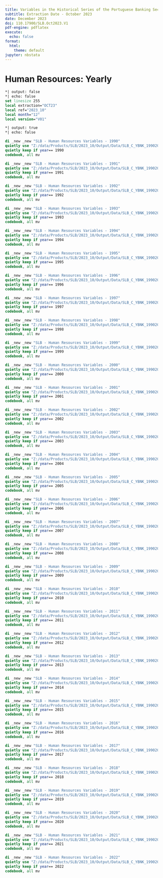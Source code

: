 ```yaml
---
title: Variables in the Historical Series of the Portuguese Banking Sector Database -- Codebook
subtitle: Extraction Date - October 2023
date: December 2023
doi: 110.17900/SLB.Oct2023.V1
pdf-engine: pdflatex
execute:
  echo: false
format:
  html:
    theme: default
jupyter: nbstata
---
```


# Human Resources: Yearly

```stata
*| output: false
*| echo: false
set linesize 255
local extraction="OCT23"
local ref="2023_10"
local month="12"
local version="V01"
```

```stata
*| output: true
*| echo: false

di _new _new "SLB - Human Resources Variables - 1990"
quietly use "Z:/data/Products/SLB/2023_10/Output/Data/SLB_C_YBNK_19902022_OCT23_QC_V01.dta", clear
quietly keep if year== 1990
codebook, all mv

di _new _new "SLB - Human Resources Variables - 1991"
quietly use "Z:/data/Products/SLB/2023_10/Output/Data/SLB_C_YBNK_19902022_OCT23_QC_V01.dta", clear
quietly keep if year== 1991
codebook, all mv

di _new _new "SLB - Human Resources Variables - 1992"
quietly use "Z:/data/Products/SLB/2023_10/Output/Data/SLB_C_YBNK_19902022_OCT23_QC_V01.dta", clear
quietly keep if year== 1992
codebook, all mv

di _new _new "SLB - Human Resources Variables - 1993"
quietly use "Z:/data/Products/SLB/2023_10/Output/Data/SLB_C_YBNK_19902022_OCT23_QC_V01.dta", clear
quietly keep if year== 1993
codebook, all mv

di _new _new "SLB - Human Resources Variables - 1994"
quietly use "Z:/data/Products/SLB/2023_10/Output/Data/SLB_C_YBNK_19902022_OCT23_QC_V01.dta", clear
quietly keep if year== 1994
codebook, all mv

di _new _new "SLB - Human Resources Variables - 1995"
quietly use "Z:/data/Products/SLB/2023_10/Output/Data/SLB_C_YBNK_19902022_OCT23_QC_V01.dta", clear
quietly keep if year== 1995
codebook, all mv

di _new _new "SLB - Human Resources Variables - 1996"
quietly use "Z:/data/Products/SLB/2023_10/Output/Data/SLB_C_YBNK_19902022_OCT23_QC_V01.dta", clear
quietly keep if year== 1996
codebook, all mv

di _new _new "SLB - Human Resources Variables - 1997"
quietly use "Z:/data/Products/SLB/2023_10/Output/Data/SLB_C_YBNK_19902022_OCT23_QC_V01.dta", clear
quietly keep if year== 1997
codebook, all mv

di _new _new "SLB - Human Resources Variables - 1998"
quietly use "Z:/data/Products/SLB/2023_10/Output/Data/SLB_C_YBNK_19902022_OCT23_QC_V01.dta", clear
quietly keep if year== 1998
codebook, all mv

di _new _new "SLB - Human Resources Variables - 1999"
quietly use "Z:/data/Products/SLB/2023_10/Output/Data/SLB_C_YBNK_19902022_OCT23_QC_V01.dta", clear
quietly keep if year== 1999
codebook, all mv

di _new _new "SLB - Human Resources Variables - 2000"
quietly use "Z:/data/Products/SLB/2023_10/Output/Data/SLB_C_YBNK_19902022_OCT23_QC_V01.dta", clear
quietly keep if year== 2000
codebook, all mv

di _new _new "SLB - Human Resources Variables - 2001"
quietly use "Z:/data/Products/SLB/2023_10/Output/Data/SLB_C_YBNK_19902022_OCT23_QC_V01.dta", clear
quietly keep if year== 2001
codebook, all mv

di _new _new "SLB - Human Resources Variables - 2002"
quietly use "Z:/data/Products/SLB/2023_10/Output/Data/SLB_C_YBNK_19902022_OCT23_QC_V01.dta", clear
quietly keep if year== 2002
codebook, all mv

di _new _new "SLB - Human Resources Variables - 2003"
quietly use "Z:/data/Products/SLB/2023_10/Output/Data/SLB_C_YBNK_19902022_OCT23_QC_V01.dta", clear
quietly keep if year== 2003
codebook, all mv

di _new _new "SLB - Human Resources Variables - 2004"
quietly use "Z:/data/Products/SLB/2023_10/Output/Data/SLB_C_YBNK_19902022_OCT23_QC_V01.dta", clear
quietly keep if year== 2004
codebook, all mv

di _new _new "SLB - Human Resources Variables - 2005"
quietly use "Z:/data/Products/SLB/2023_10/Output/Data/SLB_C_YBNK_19902022_OCT23_QC_V01.dta", clear
quietly keep if year== 2005
codebook, all mv

di _new _new "SLB - Human Resources Variables - 2006"
quietly use "Z:/data/Products/SLB/2023_10/Output/Data/SLB_C_YBNK_19902022_OCT23_QC_V01.dta", clear
quietly keep if year== 2006
codebook, all mv

di _new _new "SLB - Human Resources Variables - 2007"
quietly use "Z:/data/Products/SLB/2023_10/Output/Data/SLB_C_YBNK_19902022_OCT23_QC_V01.dta", clear
quietly keep if year== 2007
codebook, all mv

di _new _new "SLB - Human Resources Variables - 2008"
quietly use "Z:/data/Products/SLB/2023_10/Output/Data/SLB_C_YBNK_19902022_OCT23_QC_V01.dta", clear
quietly keep if year== 2008
codebook, all mv

di _new _new "SLB - Human Resources Variables - 2009"
quietly use "Z:/data/Products/SLB/2023_10/Output/Data/SLB_C_YBNK_19902022_OCT23_QC_V01.dta", clear
quietly keep if year== 2009
codebook, all mv

di _new _new "SLB - Human Resources Variables - 2010"
quietly use "Z:/data/Products/SLB/2023_10/Output/Data/SLB_C_YBNK_19902022_OCT23_QC_V01.dta", clear
quietly keep if year== 2010
codebook, all mv

di _new _new "SLB - Human Resources Variables - 2011"
quietly use "Z:/data/Products/SLB/2023_10/Output/Data/SLB_C_YBNK_19902022_OCT23_QC_V01.dta", clear
quietly keep if year== 2011
codebook, all mv

di _new _new "SLB - Human Resources Variables - 2012"
quietly use "Z:/data/Products/SLB/2023_10/Output/Data/SLB_C_YBNK_19902022_OCT23_QC_V01.dta", clear
quietly keep if year== 2012
codebook, all mv

di _new _new "SLB - Human Resources Variables - 2013"
quietly use "Z:/data/Products/SLB/2023_10/Output/Data/SLB_C_YBNK_19902022_OCT23_QC_V01.dta", clear
quietly keep if year== 2013
codebook, all mv

di _new _new "SLB - Human Resources Variables - 2014"
quietly use "Z:/data/Products/SLB/2023_10/Output/Data/SLB_C_YBNK_19902022_OCT23_QC_V01.dta", clear
quietly keep if year== 2014
codebook, all mv

di _new _new "SLB - Human Resources Variables - 2015"
quietly use "Z:/data/Products/SLB/2023_10/Output/Data/SLB_C_YBNK_19902022_OCT23_QC_V01.dta", clear
quietly keep if year== 2015
codebook, all mv

di _new _new "SLB - Human Resources Variables - 2016"
quietly use "Z:/data/Products/SLB/2023_10/Output/Data/SLB_C_YBNK_19902022_OCT23_QC_V01.dta", clear
quietly keep if year== 2016
codebook, all mv

di _new _new "SLB - Human Resources Variables - 2017"
quietly use "Z:/data/Products/SLB/2023_10/Output/Data/SLB_C_YBNK_19902022_OCT23_QC_V01.dta", clear
quietly keep if year== 2017
codebook, all mv

di _new _new "SLB - Human Resources Variables - 2018"
quietly use "Z:/data/Products/SLB/2023_10/Output/Data/SLB_C_YBNK_19902022_OCT23_QC_V01.dta", clear
quietly keep if year== 2018
codebook, all mv

di _new _new "SLB - Human Resources Variables - 2019"
quietly use "Z:/data/Products/SLB/2023_10/Output/Data/SLB_C_YBNK_19902022_OCT23_QC_V01.dta", clear
quietly keep if year== 2019
codebook, all mv

di _new _new "SLB - Human Resources Variables - 2020"
quietly use "Z:/data/Products/SLB/2023_10/Output/Data/SLB_C_YBNK_19902022_OCT23_QC_V01.dta", clear
quietly keep if year== 2020
codebook, all mv

di _new _new "SLB - Human Resources Variables - 2021"
quietly use "Z:/data/Products/SLB/2023_10/Output/Data/SLB_C_YBNK_19902022_OCT23_QC_V01.dta", clear
quietly keep if year== 2021
codebook, all mv

di _new _new "SLB - Human Resources Variables - 2022"
quietly use "Z:/data/Products/SLB/2023_10/Output/Data/SLB_C_YBNK_19902022_OCT23_QC_V01.dta", clear
quietly keep if year== 2022
codebook, all mv
```


